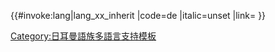 <includeonly>{{#invoke:lang|lang_xx_inherit
|code=de
|italic=unset
|link={{{links|no}}}
}}</includeonly><noinclude>
{{documentation|Template:Lang-x/doc}}
[[Category:日耳曼語族多語言支持模板]]
</noinclude>